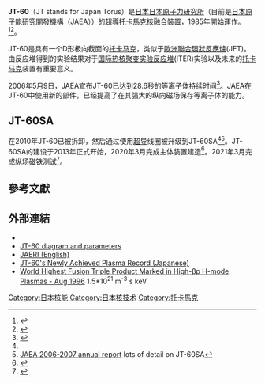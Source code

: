 {{Fusion devices
|name      = JT-60
|type      = [[托卡馬克|托卡馬克]]
|operation = 1985–2010
|size      = {{convert|3.4|m|sp=us}}/{{convert|1.0|m|sp=us}}
|volume    = {{convert|90|m3|abbr=on}}
|field     = 4 [[特斯拉|T]] (toroidal)
|location   = {{JPN}}[[茨城縣|茨城縣]][[那珂市|那珂市]]
|}}

{{Fusion devices
|name         = JT-60SA
|image        =  
|imagetitle   =  
|type         = [[托卡馬克|托卡馬克]]
|operation    = 在建
|major radius = {{convert|3.0|m|sp=us}}
|minor radius = {{convert|1.18|m|sp=us}}
|volume       = 140 m³
|field        = 2.3 T
|current      = 5.5 MA
|heating      = 34 MW (NBI)<br/>7 MW (ECRF)
|location   = {{JPN}}[[茨城縣|茨城縣]][[那珂市|那珂市]]
|construction_date   = 2013
|website      = {{url|https://www.jt60sa.org}}
}}
'''JT-60'''（JT stands for Japan Torus）是[[日本|日本]][[日本原子力研究所|日本原子力研究所]]（目前是[[日本原子能研究開發機構|日本原子能研究開發機構]]（JAEA））的[[超導|超導]][[托卡馬克|托卡馬克]][[核融合|核融合]]裝置，1985年開始運作。<ref name=jt60site>{{cite web|url=http://www-jt60.naka.jaea.go.jp/english/index-e.html|title=JT-60 HOME PAGE|publisher=[[Japan_Atomic_Energy_Agency|Japan Atomic Energy Agency]]|accessdate=5 December 2015|deadurl=yes|archiveurl=https://web.archive.org/web/20151208095932/http://www-jt60.naka.jaea.go.jp/english/index-e.html|archivedate=2015年12月8日}}</ref><ref name=JT-60-history>{{Cite web |url=http://www-jt60.naka.jaea.go.jp/english/jt60/project/html/history.html |title=JT-60 Operational History and the Progress of Plasma Performance |accessdate=2016-07-24 |archive-date=2016-02-23 |archive-url=https://web.archive.org/web/20160223140234/http://www-jt60.naka.jaea.go.jp/english/jt60/project/html/history.html |dead-url=no }}</ref>。

JT-60是具有一个D形极向截面的[[托卡马克|托卡马克]]，类似于[[歐洲聯合環狀反應爐|歐洲聯合環狀反應爐]](JET)。由反应堆得到的实验结果对于[[国际热核聚变实验反应堆|国际热核聚变实验反应堆]](ITER)实验以及未来的[[托卡马克|托卡马克]]装置有重要意义。

2006年5月9日，JAEA宣布JT-60已达到28.6秒的等离子体持续时间<ref name=long2006>{{Cite web |url=http://www.jaea.go.jp/english/news/p06052303/index.shtml |title=Achievement of long sustainment of a high-confinement, high-pressure plasma in JT-60 - A big step towards extended burn in ITER with the use of ferritic steel - May 2006 |accessdate=2016-09-03 |archive-date=2019-06-16 |archive-url=https://web.archive.org/web/20190616174720/https://www.jaea.go.jp/english/news/p06052303/index.shtml |dead-url=no }}</ref>。JAEA在JT-60中使用新的部件，已经提高了在其强大的纵向磁场保存等离子体的能力。

==JT-60SA==
在2010年JT-60已被拆卸，然后通过使用{{le|铌-钛|Niobium-titanium}}[[超导现象|超导]]线圈被升级到JT-60SA<ref name=jt60site/><ref name=JAR2007>[http://www-jt60.naka.jaea.go.jp/english/annual/07/html/I.JT-60.html#I_3.3 JAEA 2006-2007 annual report] {{Wayback|url=http://www-jt60.naka.jaea.go.jp/english/annual/07/html/I.JT-60.html#I_3.3 |date=20130106154327 }} lots of detail on JT-60SA</ref>。JT-60SA的建设于2013年正式开始，2020年3月完成主体装置建造<ref>{{cite web|url=http://www.jt60sa.org/b/index_nav_1.htm?n1/introduction.htm|title=The JT-60SA project Introduction|publisher=[[Japan_Atomic_Energy_Agency|Japan Atomic Energy Agency]]|accessdate=5 December 2015|archive-date=2016-03-05|archive-url=https://web.archive.org/web/20160305025820/http://www.jt60sa.org/b/index_nav_1.htm?n1%2Fintroduction.htm|dead-url=no}}</ref>。2021年3月完成纵场磁铁测试<ref>{{Cite web|title=02.03.2021 – JT-60SA successfully reaches its full design toroidal field – JT-60SA|url=https://www.jt60sa.org/wp/02-03-2021-jt-60sa-successfully-reaches-its-full-design-toroidal-field/|access-date=2021-03-19|language=en-GB|archive-date=2021-03-02|archive-url=https://web.archive.org/web/20210302144918/https://www.jt60sa.org/wp/02-03-2021-jt-60sa-successfully-reaches-its-full-design-toroidal-field/}}</ref>。

==參考文獻==
{{Reflist}}

==外部連結==
* {{Official website|http://www-jt60.naka.jaea.go.jp/english/index-e.html}}
* [https://web.archive.org/web/20100817185757/http://www-jt60.naka.jaea.go.jp/english/jt60/project/html/parameter.html JT-60 diagram and parameters]
* [https://web.archive.org/web/20070908014439/http://www.jaea.go.jp/jaeri/english/index.html JAERI (English)]
* [http://www.yomiuri.co.jp/dy/features/science/20060511TDY04004.htm JT-60's Newly Achieved Plasma Record (Japanese) ]{{Wayback|url=http://www.yomiuri.co.jp/dy/features/science/20060511TDY04004.htm |date=20060603155534 }}
* [https://web.archive.org/web/20130106002319/http://www-jt60.naka.jaea.go.jp/english/html/exp_rep/rep36.html World Highest Fusion Triple Product Marked in High-βp H-mode Plasmas - Aug 1996] 1.5*10<sup>21</sup> m<sup>-3</sup> s keV

{{Fusion experiments}}
{{Authority control}}
[[Category:日本核能|Category:日本核能]]
[[Category:日本核技术|Category:日本核技术]]
[[Category:托卡馬克|Category:托卡馬克]]